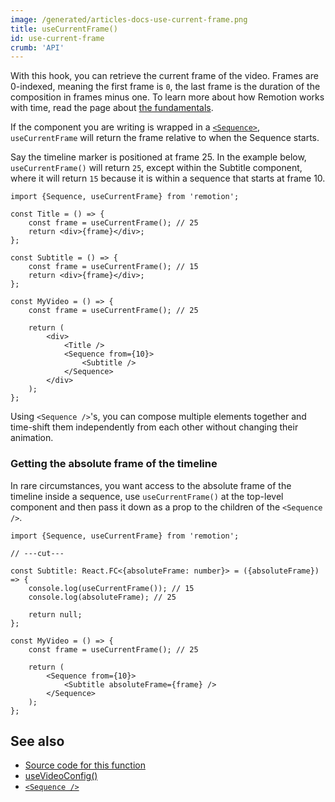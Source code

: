 ```yaml
---
image: /generated/articles-docs-use-current-frame.png
title: useCurrentFrame()
id: use-current-frame
crumb: 'API'
---
```


With this hook, you can retrieve the current frame of the video. Frames are 0-indexed, meaning the first frame is `0`, the last frame is the duration of the composition in frames minus one. To learn more about how Remotion works with time, read the page about [the fundamentals](/docs/the-fundamentals).

If the component you are writing is wrapped in a [`<Sequence>`](/docs/sequence), `useCurrentFrame` will return the frame relative to when the Sequence starts.

Say the timeline marker is positioned at frame 25. In the example below, `useCurrentFrame()` will return `25`, except within the Subtitle component, where it will return `15` because it is within a sequence that starts at frame 10.

```tsx twoslash
import {Sequence, useCurrentFrame} from 'remotion';

const Title = () => {
	const frame = useCurrentFrame(); // 25
	return <div>{frame}</div>;
};

const Subtitle = () => {
	const frame = useCurrentFrame(); // 15
	return <div>{frame}</div>;
};

const MyVideo = () => {
	const frame = useCurrentFrame(); // 25

	return (
		<div>
			<Title />
			<Sequence from={10}>
				<Subtitle />
			</Sequence>
		</div>
	);
};
```

Using `<Sequence />`'s, you can compose multiple elements together and time-shift them independently from each other without changing their animation.

### Getting the absolute frame of the timeline

In rare circumstances, you want access to the absolute frame of the timeline inside a sequence, use `useCurrentFrame()` at the top-level component and then pass it down as a prop to the children of the `<Sequence />`.

```tsx twoslash
import {Sequence, useCurrentFrame} from 'remotion';

// ---cut---

const Subtitle: React.FC<{absoluteFrame: number}> = ({absoluteFrame}) => {
	console.log(useCurrentFrame()); // 15
	console.log(absoluteFrame); // 25

	return null;
};

const MyVideo = () => {
	const frame = useCurrentFrame(); // 25

	return (
		<Sequence from={10}>
			<Subtitle absoluteFrame={frame} />
		</Sequence>
	);
};
```

## See also

- [Source code for this function](https://github.com/remotion-dev/remotion/blob/main/packages/core/src/use-current-frame.ts)
- [useVideoConfig()](/docs/use-video-config)
- [`<Sequence />`](/docs/sequence)
